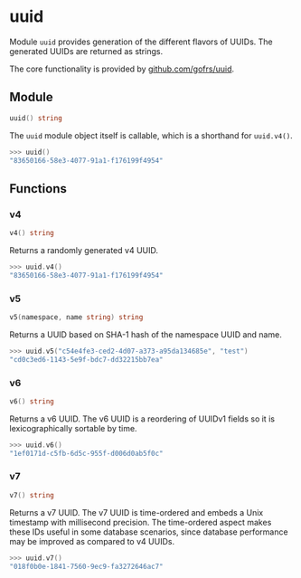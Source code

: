 # uuid

Module `uuid` provides generation of the different flavors of UUIDs. The
generated UUIDs are returned as strings.

The core functionality is provided by
[github.com/gofrs/uuid](https://github.com/gofrs/uuid).

## Module

```go copy filename="Function signature"
uuid() string
```

The `uuid` module object itself is callable, which is a shorthand for `uuid.v4()`.

```go copy filename="Example"
>>> uuid()
"83650166-58e3-4077-91a1-f176199f4954"
```

## Functions

### v4

```go filename="Function signature"
v4() string
```

Returns a randomly generated v4 UUID.

```go filename="Example"
>>> uuid.v4()
"83650166-58e3-4077-91a1-f176199f4954"
```

### v5

```go filename="Function signature"
v5(namespace, name string) string
```

Returns a UUID based on SHA-1 hash of the namespace UUID and name.

```go filename="Example"
>>> uuid.v5("c54e4fe3-ced2-4d07-a373-a95da134685e", "test")
"cd0c3ed6-1143-5e9f-bdc7-dd32215bb7ea"
```

### v6

```go filename="Function signature"
v6() string
```

Returns a v6 UUID. The v6 UUID is a reordering of UUIDv1 fields so it is
lexicographically sortable by time.

```go filename="Example"
>>> uuid.v6()
"1ef0171d-c5fb-6d5c-955f-d006d0ab5f0c"
```

### v7

```go filename="Function signature"
v7() string
```

Returns a v7 UUID. The v7 UUID is time-ordered and embeds a Unix timestamp
with millisecond precision. The time-ordered aspect makes these IDs useful
in some database scenarios, since database performance may be improved as
compared to v4 UUIDs.

```go filename="Example"
>>> uuid.v7()
"018f0b0e-1841-7560-9ec9-fa3272646ac7"
```
